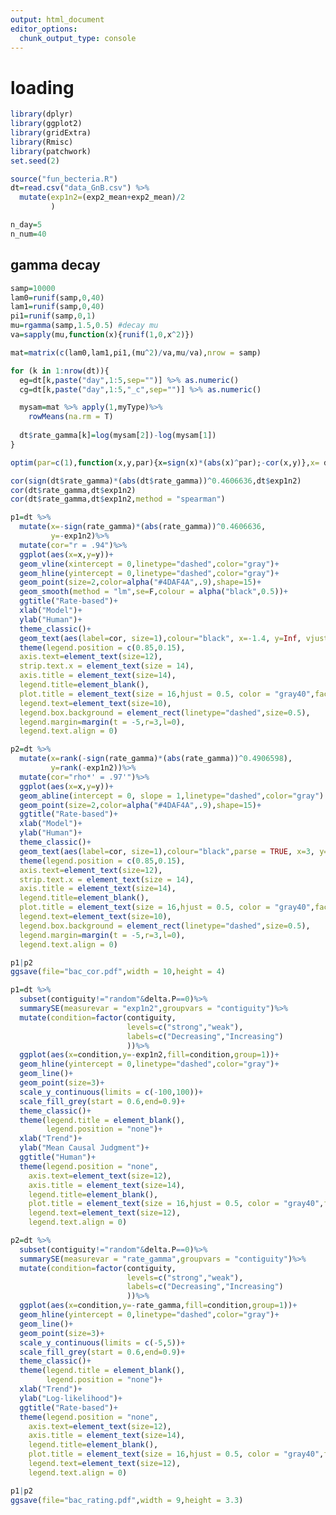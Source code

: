 ```yaml
---
output: html_document
editor_options: 
  chunk_output_type: console
---
```


# loading
```r
library(dplyr)
library(ggplot2)
library(gridExtra)
library(Rmisc)
library(patchwork)
set.seed(2)
```

```r
source("fun_becteria.R")
dt=read.csv("data_GnB.csv") %>% 
  mutate(exp1n2=(exp2_mean+exp2_mean)/2
         )

n_day=5
n_num=40
```

## gamma decay
```r
samp=10000
lam0=runif(samp,0,40)
lam1=runif(samp,0,40)
pi1=runif(samp,0,1)
mu=rgamma(samp,1.5,0.5) #decay mu
va=sapply(mu,function(x){runif(1,0,x^2)})
```

```r
mat=matrix(c(lam0,lam1,pi1,(mu^2)/va,mu/va),nrow = samp)

for (k in 1:nrow(dt)){
  eg=dt[k,paste("day",1:5,sep="")] %>% as.numeric() 
  cg=dt[k,paste("day",1:5,"_c",sep="")] %>% as.numeric()

  mysam=mat %>% apply(1,myType)%>%
    rowMeans(na.rm = T)
  
  dt$rate_gamma[k]=log(mysam[2])-log(mysam[1])
}
```


```r
optim(par=c(1),function(x,y,par){x=sign(x)*(abs(x)^par);-cor(x,y)},x= dt$rate_gamma,y=dt$exp1n2,method = "Brent",upper = 30,lower = -30)

cor(sign(dt$rate_gamma)*(abs(dt$rate_gamma))^0.4606636,dt$exp1n2)
cor(dt$rate_gamma,dt$exp1n2)
cor(dt$rate_gamma,dt$exp1n2,method = "spearman")
```

```r
p1=dt %>%
  mutate(x=-sign(rate_gamma)*(abs(rate_gamma))^0.4606636,
         y=-exp1n2)%>%
  mutate(cor="r = .94")%>%
  ggplot(aes(x=x,y=y))+
  geom_vline(xintercept = 0,linetype="dashed",color="gray")+
  geom_hline(yintercept = 0,linetype="dashed",color="gray")+
  geom_point(size=2,color=alpha("#4DAF4A",.9),shape=15)+
  geom_smooth(method = "lm",se=F,colour = alpha("black",0.5))+
  ggtitle("Rate-based")+
  xlab("Model")+
  ylab("Human")+
  theme_classic()+
  geom_text(aes(label=cor, size=1),colour="black", x=-1.4, y=Inf, vjust=1.5, show.legend=FALSE,check_overlap=T)+
  theme(legend.position = c(0.85,0.15),
  axis.text=element_text(size=12),
  strip.text.x = element_text(size = 14),
  axis.title = element_text(size=14),
  legend.title=element_blank(),
  plot.title = element_text(size = 16,hjust = 0.5, color = "gray40",face = "bold"),
  legend.text=element_text(size=10),
  legend.box.background = element_rect(linetype="dashed",size=0.5),
  legend.margin=margin(t = -5,r=3,l=0),
  legend.text.align = 0)

p2=dt %>%
  mutate(x=rank(-sign(rate_gamma)*(abs(rate_gamma))^0.4906598),
         y=rank(-exp1n2))%>%
  mutate(cor="rho*' = .97'")%>%
  ggplot(aes(x=x,y=y))+
  geom_abline(intercept = 0, slope = 1,linetype="dashed",color="gray") +
  geom_point(size=2,color=alpha("#4DAF4A",.9),shape=15)+
  ggtitle("Rate-based")+
  xlab("Model")+
  ylab("Human")+
  theme_classic()+
  geom_text(aes(label=cor, size=1),colour="black",parse = TRUE, x=3, y=Inf, vjust=1.5, show.legend=FALSE,check_overlap=T)+
  theme(legend.position = c(0.85,0.15),
  axis.text=element_text(size=12),
  strip.text.x = element_text(size = 14),
  axis.title = element_text(size=14),
  legend.title=element_blank(),
  plot.title = element_text(size = 16,hjust = 0.5, color = "gray40",face = "bold"),
  legend.text=element_text(size=10),
  legend.box.background = element_rect(linetype="dashed",size=0.5),
  legend.margin=margin(t = -5,r=3,l=0),
  legend.text.align = 0)

p1|p2
ggsave(file="bac_cor.pdf",width = 10,height = 4)
```

```r
p1=dt %>% 
  subset(contiguity!="random"&delta.P==0)%>%
  summarySE(measurevar = "exp1n2",groupvars = "contiguity")%>%
  mutate(condition=factor(contiguity,
                          levels=c("strong","weak"),
                          labels=c("Decreasing","Increasing")
                          ))%>%
  ggplot(aes(x=condition,y=-exp1n2,fill=condition,group=1))+
  geom_hline(yintercept = 0,linetype="dashed",color="gray")+
  geom_line()+
  geom_point(size=3)+
  scale_y_continuous(limits = c(-100,100))+
  scale_fill_grey(start = 0.6,end=0.9)+
  theme_classic()+
  theme(legend.title = element_blank(),
        legend.position = "none")+
  xlab("Trend")+
  ylab("Mean Causal Judgment")+
  ggtitle("Human")+
  theme(legend.position = "none",
    axis.text=element_text(size=12),
    axis.title = element_text(size=14),
    legend.title=element_blank(),
    plot.title = element_text(size = 16,hjust = 0.5, color = "gray40",face = "bold"),
    legend.text=element_text(size=12),
    legend.text.align = 0)
```

```r
p2=dt %>% 
  subset(contiguity!="random"&delta.P==0)%>%
  summarySE(measurevar = "rate_gamma",groupvars = "contiguity")%>%
  mutate(condition=factor(contiguity,
                          levels=c("strong","weak"),
                          labels=c("Decreasing","Increasing")
                          ))%>%
  ggplot(aes(x=condition,y=-rate_gamma,fill=condition,group=1))+
  geom_hline(yintercept = 0,linetype="dashed",color="gray")+
  geom_line()+
  geom_point(size=3)+
  scale_y_continuous(limits = c(-5,5))+
  scale_fill_grey(start = 0.6,end=0.9)+
  theme_classic()+
  theme(legend.title = element_blank(),
        legend.position = "none")+
  xlab("Trend")+
  ylab("Log-likelihood")+
  ggtitle("Rate-based")+
  theme(legend.position = "none",
    axis.text=element_text(size=12),
    axis.title = element_text(size=14),
    legend.title=element_blank(),
    plot.title = element_text(size = 16,hjust = 0.5, color = "gray40",face = "bold"),
    legend.text=element_text(size=12),
    legend.text.align = 0)
```

```r
p1|p2
ggsave(file="bac_rating.pdf",width = 9,height = 3.3)
```

